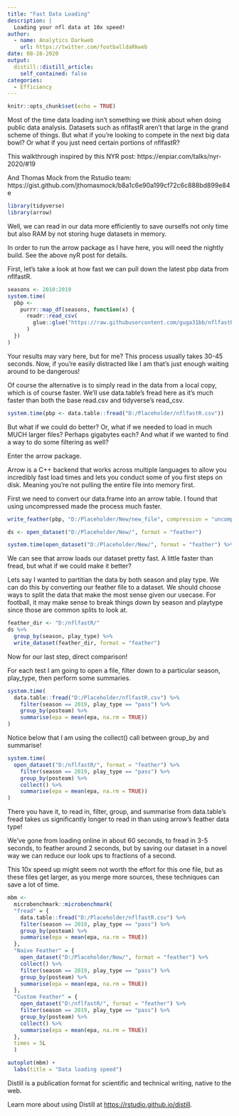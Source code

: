 ```yaml
---
title: "Fast Data Loading"
description: |
  Loading your nfl data at 10x speed!
author:
  - name: Analytics Darkweb
    url: https://twitter.com/footballdaRkweb
date: 08-28-2020
output:
  distill::distill_article:
    self_contained: false
categories:
  - Efficiency
---
```


```r
knitr::opts_chunk$set(echo = TRUE)
```

Most of the time data loading isn't something we think about when doing public data analysis. Datasets such as nflfastR aren't that large in the grand scheme of things. But what if you're looking
to compete in the next big data bowl? Or what if you just need certain portions of nflfastR?

This walkthrough inspired by this NYR post: https://enpiar.com/talks/nyr-2020/#19

And Thomas Mock from the Rstudio team: https://gist.github.com/jthomasmock/b8a1c6e90a199cf72c6c888bd899e84e

```r
library(tidyverse)
library(arrow)
```

Well, we can read in our data more efficiently to save ourselfs not only time but also RAM by not storing huge datasets in memory. 

In order to run the arrow package as I have here, you will need the nightly build. See the above nyR post for details. 

First, let's take a look at how fast we can pull down the latest pbp data from nflfastR.


```r
seasons <- 2010:2019
system.time(
  pbp <- 
    purrr::map_df(seasons, function(x) {
      readr::read_csv(
        glue::glue("https://raw.githubusercontent.com/guga31bb/nflfastR-data/master/data/play_by_play_{x}.csv.gz")
      )
  })
)
```

Your results may vary here, but for me? This process usually takes 30-45 seconds. Now, if you're easily distracted like I am that's just enough waiting around to be dangerous! 

Of course the alternative is to simply read in the data from a local copy, which is of course faster. We'll use data.table's fread here as it's much faster than both the base 
read.csv and tidyverse's read_csv.

```r
system.time(pbp <- data.table::fread("D:/Placeholder/nflfastR.csv"))
```

But what if we could do better? Or, what if we needed to load in much MUCH larger files? Perhaps gigabytes each? And what if we wanted to find a way to do some filtering as well?

Enter the arrow package.

Arrow is a C++ backend that works across multiple languages to allow you incredibly fast load times and lets you conduct some of you first steps on disk. Meaning you're not pulling the entire
file into memory first.

First we need to convert our data.frame into an arrow table. I found that using uncompressed made the process much faster.

```r
write_feather(pbp, "D:/Placeholder/New/new_file", compression = "uncompressed")

ds <- open_dataset("D:/Placeholder/New/", format = "feather")

system.time(open_dataset("D:/Placeholder/New/", format = "feather") %>% collect())
```

We can see that arrow loads our dataset pretty fast. A little faster than fread, but what if we could make it better?

Lets say I wanted to partitian the data by both season and play type. We can do this by converting our feather file to a dataset. We should choose ways to split the data that make the most 
sense given our usecase. For football, it may make sense to break things down by season and playtype since those are common splits to look at. 

```r
feather_dir <- "D:/nflfastR/"
ds %>%
  group_by(season, play_type) %>%
  write_dataset(feather_dir, format = "feather")
```


Now for our last step, direct comparison! 

For each test I am going to open a file, filter down to a particular season, play_type, then perform some summaries. 

```r
system.time(
  data.table::fread("D:/Placeholder/nflfastR.csv") %>% 
    filter(season == 2019, play_type == "pass") %>% 
    group_by(posteam) %>% 
    summarise(epa = mean(epa, na.rm = TRUE))
)
```

Notice below that I am using the collect() call between group_by and summarise! 

```r
system.time(
  open_dataset("D:/nflfastR/", format = "feather") %>% 
    filter(season == 2019, play_type == "pass") %>% 
    group_by(posteam) %>% 
    collect() %>% 
    summarise(epa = mean(epa, na.rm = TRUE))
)
```

There you have it, to read in, filter, group, and summarise from data.table's fread takes us significantly longer to read in than using arrow's feather data type!

We've gone from loading online in about 60 seconds, to fread in 3-5 seconds, to feather around 2 seconds, but by saving our dataset in a novel way we can reduce our look ups to fractions of a second.

This 10x speed up might seem not worth the effort for this one file, but as these files get larger, as you merge more sources, these techniques can save a lot of time.

```r
mbm <- 
  microbenchmark::microbenchmark(
  "fread" = {
    data.table::fread("D:/Placeholder/nflfastR.csv") %>% 
    filter(season == 2019, play_type == "pass") %>% 
    group_by(posteam) %>% 
    summarise(epa = mean(epa, na.rm = TRUE))
  },
  "Naive Feather" = {
    open_dataset("D:/Placeholder/New/", format = "feather") %>% 
    collect() %>% 
    filter(season == 2019, play_type == "pass") %>% 
    group_by(posteam) %>% 
    summarise(epa = mean(epa, na.rm = TRUE))
  },
  "Custom Feather" = {
    open_dataset("D:/nflfastR/", format = "feather") %>% 
    filter(season == 2019, play_type == "pass") %>% 
    group_by(posteam) %>% 
    collect() %>% 
    summarise(epa = mean(epa, na.rm = TRUE))
  },
  times = 5L
  )
```

```r
autoplot(mbm) + 
  labs(title = "Data loading speed")
```


Distill is a publication format for scientific and technical writing, native to the web.

Learn more about using Distill at <https://rstudio.github.io/distill>.

